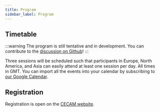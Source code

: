 ```yaml
---
title: Program
sidebar_label: Program
---
```





## Timetable

:::warning
The program is still tentative and in development. You can contribute to the [discussion on Github](https://github.com/MADICES/MADICES-2022)!
:::

Three sessions will be scheduled such that participants in Europe, North America, and Asia can easily attend at least one session per day. All times in GMT. You can import all the events into your calendar by subscribing to [our Google Calendar](https://calendar.google.com/calendar/ical/7i8i4lb012dsglucaclv8avfo8%40group.calendar.google.com/public/basic.ics).

<div><Calendar currentDate="2022-2-7" startHour="14" endHour="23"/></div>

## Registration

Registration is open on the [CECAM website](https://www.cecam.org/workshop-details/1165).
